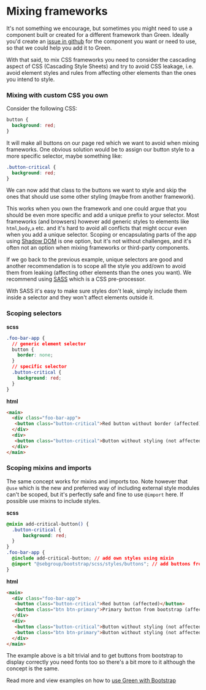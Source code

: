
<Meta title="Use cases/Mixing frameworks/Introduction" />

# Mixing frameworks

It's not something we encourage, but sometimes you might need to use a component built or created for a different framework than Green.
Ideally you'd create an [issue in github](https://github.com/sebgroup/green/issues) for the component you want or need to use, so that we could help you add it to Green.

With that said, to mix CSS frameworks you need to consider the cascading aspect of CSS (Cascading Style Sheets) and try to avoid CSS leakage, i.e. avoid element styles and rules from affecting other elements than the ones you intend to style.

### Mixing with custom CSS you own

Consider the following CSS:

```css
button {
  background: red;
}
```

It will make all buttons on our page red which we want to avoid when mixing frameworks. One obvious solution would be to assign our button style to a more specific selector, maybe something like:

```css
.button-critical {
  background: red;
}
```

We can now add that class to the buttons we want to style and skip the ones that should use some other styling (maybe from another framework).

This works when you own the framework and one could argue that you should be even more specific and add a unique prefix to your selector. Most frameworks (and browsers) however add generic styles to elements like `html`,`body`,`a` etc. and it's hard to avoid all conflicts that might occur even when you add a unique selector.
Scoping or encapsulating parts of the app using [Shadow DOM](https://developer.mozilla.org/en-US/docs/Web/Web_Components/Using_shadow_DOM#styling_the_shadow_dom) is one option, but it's not without challenges, and it's often not an option when mixing frameworks or third-party components.

If we go back to the previous example, unique selectors are good and another recommendation is to scope all the style you add/own to avoid them from leaking (affecting other elements than the ones you want). We recommend using [SASS](https://sass-lang.com/) which is a CSS pre-processor.

With SASS it's easy to make sure styles don't leak, simply include them inside a selector and they won't affect elements outside it.

### Scoping selectors

**scss**
```css
.foo-bar-app {
  // generic element selector
  button {
    border: none;
  }
  // specific selector
  .button-critical {
    background: red;
  }
}
```
**html**
```html
<main>
  <div class="foo-bar-app">
   <button class="button-critical">Red button without border (affected)</button>
  </div>
  <div>
   <button class="button-critical">Button without styling (not affected)</button>
  </div>
</main>
```

### Scoping mixins and imports

The same concept works for mixins and imports too. Note however that `@use` which is the new and preferred way of including external style modules can't be scoped, but it's perfectly safe and fine to use `@import` here. If possible use mixins to include styles.

**scss**
```css
@mixin add-critical-button() {
  .button-critical {
      background: red;
  }
}
.foo-bar-app {
  @include add-critical-button; // add own styles using mixin
  @import "@sebgroup/bootstrap/scss/styles/buttons"; // add buttons from bootstrap
}
```
**html**
```html
<main>
  <div class="foo-bar-app">
   <button class="button-critical">Red button (affected)</button>
   <button class="btn btn-primary">Primary button from bootstrap (affected)</button>
  </div>
  <div>
   <button class="button-critical">Button without styling (not affected)</button>
   <button class="btn btn-primary">Button without styling (not affected)</button>
  </div>
</main>
```

The example above is a bit trivial and to get buttons from bootstrap to display correctly you need fonts too so there's a bit more to it although the concept is the same.

Read more and view examples on how to [use Green with Bootstrap](/docs/use-cases-mixing-frameworks-use-green-with-bootstrap--page)
